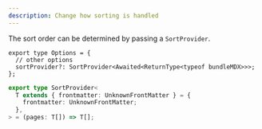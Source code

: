 ```yaml
---
description: Change how sorting is handled
---
```


The sort order can be determined by passing a `SortProvider`.

```tsx
export type Options = {
  // other options
  sortProvider?: SortProvider<Awaited<ReturnType<typeof bundleMDX>>>;
};
```

```ts
export type SortProvider<
  T extends { frontmatter: UnknownFrontMatter } = {
    frontmatter: UnknownFrontMatter;
  },
> = (pages: T[]) => T[];
```
